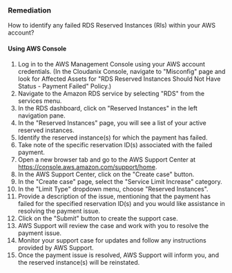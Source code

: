 ### Remediation

How to identify any failed RDS Reserved Instances (RIs) within your AWS account?

#### Using AWS Console

1. Log in to the AWS Management Console using your AWS account credentials.
    (In the Cloudanix Console, navigate to "Misconfig" page and look for Affected Assets for "RDS Reserved Instances Should Not Have Status - Payment Failed" Policy.)
2. Navigate to the Amazon RDS service by selecting "RDS" from the services menu.
3. In the RDS dashboard, click on "Reserved Instances" in the left navigation pane.
4. In the "Reserved Instances" page, you will see a list of your active reserved instances.
5. Identify the reserved instance(s) for which the payment has failed.
6. Take note of the specific reservation ID(s) associated with the failed payment.
7. Open a new browser tab and go to the AWS Support Center at https://console.aws.amazon.com/support/home.
8. In the AWS Support Center, click on the "Create case" button.
9. In the "Create case" page, select the "Service Limit Increase" category.
10. In the "Limit Type" dropdown menu, choose "Reserved Instances".
11. Provide a description of the issue, mentioning that the payment has failed for the specified reservation ID(s) and you would like assistance in resolving the payment issue.
12. Click on the "Submit" button to create the support case.
13. AWS Support will review the case and work with you to resolve the payment issue.
14. Monitor your support case for updates and follow any instructions provided by AWS Support.
15. Once the payment issue is resolved, AWS Support will inform you, and the reserved instance(s) will be reinstated.

